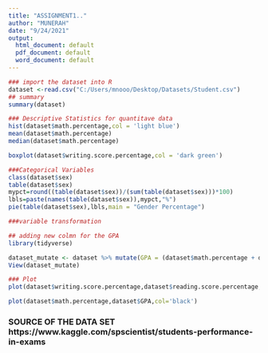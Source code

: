 ---
title: "ASSIGNMENT1.."
author: "MUNERAH"
date: "9/24/2021"
output:
  html_document: default
  pdf_document: default
  word_document: default
---

```{r}
### import the dataset into R 
dataset <-read.csv("C:/Users/mnooo/Desktop/Datasets/Student.csv")
## summary 
summary(dataset)
```



```{r}
### Descriptive Statistics for quantitave data
hist(dataset$math.percentage,col = 'light blue')
mean(dataset$math.percentage)
median(dataset$math.percentage)

```

```{r}
boxplot(dataset$writing.score.percentage,col = 'dark green')


```

```{r}
###Categorical Variables
class(dataset$sex)
table(dataset$sex)
mypct=round((table(dataset$sex))/(sum(table(dataset$sex)))*100)
lbls=paste(names(table(dataset$sex)),mypct,"%")
pie(table(dataset$sex),lbls,main = "Gender Percentage")

```

```{r}
###variable transformation

## adding new colmn for the GPA 
library(tidyverse)

dataset_mutate <- dataset %>% mutate(GPA = (dataset$math.percentage + dataset$reading.score.percentage + dataset$writing.score.percentage)/3)
View(dataset_mutate)


```

```{r}
### Plot 
plot(dataset$writing.score.percentage,dataset$reading.score.percentage,col='black')

```

```{r}

plot(dataset$math.percentage,dataset$GPA,col='black')

```




### SOURCE OF THE DATA SET https://www.kaggle.com/spscientist/students-performance-in-exams